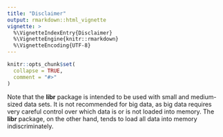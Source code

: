 ---
title: "Disclaimer"
output: rmarkdown::html_vignette
vignette: >
  %\VignetteIndexEntry{Disclaimer}
  %\VignetteEngine{knitr::rmarkdown}
  %\VignetteEncoding{UTF-8}
---

```{r setup, include = FALSE}
knitr::opts_chunk$set(
  collapse = TRUE,
  comment = "#>"
)
```

Note that the **libr** package is intended to be used with small and 
medium-sized data sets.  It is not recommended for big data, as big data
requires very careful control over which data is or is not loaded into memory.
The **libr** package, on the other hand, tends to load all data into memory 
indiscriminately.
